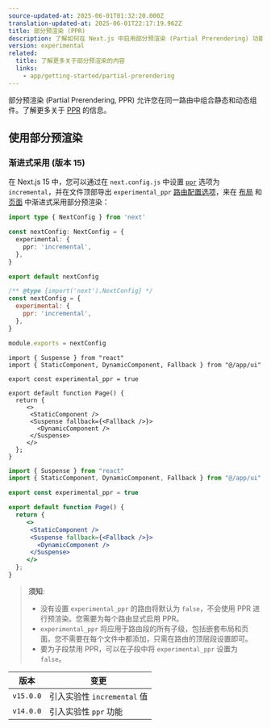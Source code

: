 ```yaml
---
source-updated-at: 2025-06-01T01:32:20.000Z
translation-updated-at: 2025-06-01T22:17:19.962Z
title: 部分预渲染 (PPR)
description: 了解如何在 Next.js 中启用部分预渲染 (Partial Prerendering) 功能。
version: experimental
related:
  title: 了解更多关于部分预渲染的内容
  links:
    - app/getting-started/partial-prerendering
---
```


部分预渲染 (Partial Prerendering, PPR) 允许您在同一路由中组合静态和动态组件。了解更多关于 [PPR](/docs/app/getting-started/partial-prerendering) 的信息。

## 使用部分预渲染

### 渐进式采用 (版本 15)

在 Next.js 15 中，您可以通过在 `next.config.js` 中设置 [`ppr`](/docs/app/api-reference/config/next-config-js/ppr) 选项为 `incremental`，并在文件顶部导出 `experimental_ppr` [路由配置选项](/docs/app/api-reference/file-conventions/route-segment-config)，来在 [布局](/docs/app/api-reference/file-conventions/layout) 和 [页面](/docs/app/api-reference/file-conventions/page) 中渐进式采用部分预渲染：

```ts filename="next.config.ts" switcher
import type { NextConfig } from 'next'

const nextConfig: NextConfig = {
  experimental: {
    ppr: 'incremental',
  },
}

export default nextConfig
```

```js filename="next.config.js" switcher
/** @type {import('next').NextConfig} */
const nextConfig = {
  experimental: {
    ppr: 'incremental',
  },
}

module.exports = nextConfig
```

```tsx filename="app/page.tsx" switcher
import { Suspense } from "react"
import { StaticComponent, DynamicComponent, Fallback } from "@/app/ui"

export const experimental_ppr = true

export default function Page() {
  return {
     <>
      <StaticComponent />
      <Suspense fallback={<Fallback />}>
        <DynamicComponent />
      </Suspense>
     </>
  };
}
```

```jsx filename="app/page.js" switcher
import { Suspense } from "react"
import { StaticComponent, DynamicComponent, Fallback } from "@/app/ui"

export const experimental_ppr = true

export default function Page() {
  return {
     <>
      <StaticComponent />
      <Suspense fallback={<Fallback />}>
        <DynamicComponent />
      </Suspense>
     </>
  };
}
```

> **须知**:
>
> - 没有设置 `experimental_ppr` 的路由将默认为 `false`，不会使用 PPR 进行预渲染。您需要为每个路由显式启用 PPR。
> - `experimental_ppr` 将应用于路由段的所有子级，包括嵌套布局和页面。您不需要在每个文件中都添加，只需在路由的顶层段设置即可。
> - 要为子段禁用 PPR，可以在子段中将 `experimental_ppr` 设置为 `false`。

| 版本      | 变更                                      |
| --------- | ----------------------------------------- |
| `v15.0.0` | 引入实验性 `incremental` 值               |
| `v14.0.0` | 引入实验性 `ppr` 功能                     |